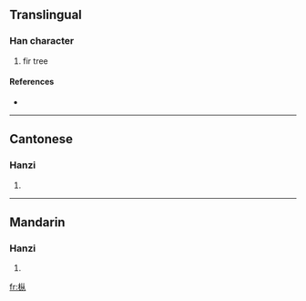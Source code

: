 {{see|樅}}
==Translingual==

===Han character===
{{Han char|rn=75|rad=木|as=04|sn=8|four=|canj=木人人 (DOO), X木人人 (XDOO)}}

# fir tree

====References====
* {{Han ref|kx=0516.130|dkj=14558|hdz=21173.010|uh=679E|ud=26526}}

----

==Cantonese==

===Hanzi===
{{yue-hanzi|jyut=|y=chung1}}

# {{defn|Cantonese}}

----

==Mandarin==

===Hanzi===
{{cmn-hanzi|tra=樅|pin=[[cōng]] ([[cong1]]), [[zōng]] ([[zong1]])|wg=ts'ung<sup>1</sup>, tsung<sup>1</sup>}}

# {{defn|Mandarin}}

[[fr:枞]]